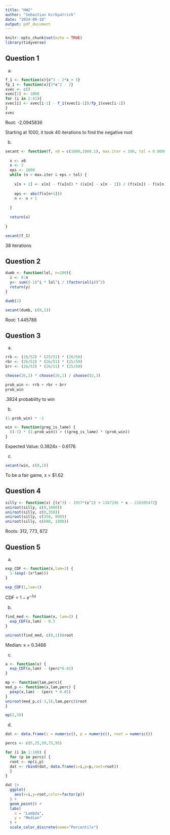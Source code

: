 ```yaml
---
title: "HW2"
author: "Sebastian Kirkpatrick"
date: "2024-09-18"
output: pdf_document
---
```


```r
knitr::opts_chunk$set(echo = TRUE)
library(tidyverse)
```


## Question 1

a)

```r
f_1 <- function(x){x^3 - 2*x + 5}
fp_1 <- function(x){3*x^2 - 2}
xvec <- c()
xvec[1] <- 1000
for (i in 2:41){
xvec[i] <- xvec[i-1] - f_1(xvec[i-1])/fp_1(xvec[i-1])
}
xvec
```
Root: -2.0945836

Starting at 1000, it took 40 iterations to find the negative root

b)

```r

secant <- function(f, x0 = c(1000,1000.1), max.iter = 100, tol = 0.00001){
  
  x <- x0
  n <- 2
  eps <- 1000
  while (n < max.iter & eps > tol) {
    
    x[n + 1] <- x[n] - f(x[n]) * ((x[n] - x[n - 1]) / (f(x[n]) - f(x[n - 1])))
    
    eps <- abs(f(x[n+1]))
    n <- n + 1
    
  }
  
  return(x)
  
}

secant(f_1)
```
38 iterations


## Question 2

```r
dumb <- function(lol, n=100){
  i <- 0:n
  y<- sum((-1)^i * lol^i / (factorial(i))^2)
  return(y)
}

dumb(2)

secant(dumb, c(0,1))
```
Root: 1.445788


## Question 3

a)

```r
rrb <- (26/52) * (25/51) * (26/50)
rbr <- (26/52) * (26/51) * (25/50)
brr <- (26/52) * (26/51) * (25/50)

choose(26,2) * choose(26,1) / choose(52,3)

prob_win <- rrb + rbr + brr
prob_win
```
.3824 probability to win

b)

```r
(1-prob_win) * -1

win <- function(greg_is_lame) {
  ((-1) * (1-prob_win)) + ((greg_is_lame) * (prob_win)) 
}
```
Expected Value: 0.3824x - 0.6176

c)

```r
secant(win, c(0,1))
```
To be a fair game, x = $1.62


## Question 4

```r
silly <- function(x) {(x^3) - 1957*(x^2) + 1187296 * x - 210305472}
uniroot(silly, c(0,1000))
uniroot(silly, c(0,350))
uniroot(silly, c(350, 800))
uniroot(silly, c(800, 1000))
```
Roots: 312, 773, 872

## Question 5

a)

```r
exp_CDF <- function(x,lam=2) {
  1-(exp(-(x*lam)))
}

exp_CDF(1,lam=1)
```
CDF = $1-e^{-\lambda x}$

b)

```r
find_med <- function(x, lam=2) {
  exp_CDF(x,lam) - 0.5
}

uniroot(find_med, c(0,1))$root
```
Median: x = 0.3466

c)

```r
a <- function(x) {
  exp_CDF(x,lam) - (perc*0.01)
}

mp <- function(lam,perc){
med_p <- function(x,lam,perc) {
  pexp(x,lam) - (perc * 0.01)
}
uniroot(med_p,c(-3,3),lam,perc)$root
}

mp(2,50)
```

d)

```r
dat <- data.frame(i = numeric(), p = numeric(), root = numeric())

percs <- c(5,25,50,75,95)

for (i in 1:100) {
  for (p in percs) {
  root <- mp(i,p)
  dat <- rbind(dat, data.frame(i=i,p=p,root=root))
  }
}
```

```r
dat |>
  ggplot(
    aes(x=i,y=root,color=factor(p))
  ) +
  geom_point() +
  labs(
    x = "Lambda",
    y = "Median"
  ) +
  scale_color_discrete(name="Percentile")
```

